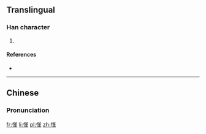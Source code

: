 ==Translingual==

===Han character===
{{Han char|rn=61|rad=心|as=09|sn=12|four=94056|canj=PTLJ|ids=⿰忄革}}

# {{defn|Han|sort=心09}}

====References====
* {{Han ref|kx=0393.330|dkj=10898|dj=0730.110|hdz=42326.030|uh=6105|ud=24837|bh=D943|bd=55619}}

----

==Chinese==
{{zh-forms}}

===Pronunciation===
{{zh-pron
|m=gé
|c=gaak3
|mc=
|oc=
|ma=
|cat=
}}

[[fr:愅]]
[[li:愅]]
[[pl:愅]]
[[zh:愅]]